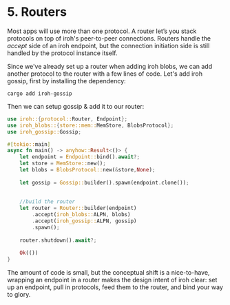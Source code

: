 
# 5. Routers

Most apps will use more than one protocol. A router let’s you stack protocols on top of iroh's peer-to-peer connections. Routers handle the *accept* side of an iroh endpoint, but the connection initiation side is still handled by the protocol instance itself.

Since we've already set up a router when adding iroh blobs, we can add another protocol to the router with a few lines of code. Let's add iroh gossip, first by installing the dependency:

```
cargo add iroh-gossip
```

Then we can setup gossip & add it to our router:

```rust
use iroh::{protocol::Router, Endpoint};
use iroh_blobs::{store::mem::MemStore, BlobsProtocol};
use iroh_gossip::Gossip;

#[tokio::main]
async fn main() -> anyhow::Result<()> {
    let endpoint = Endpoint::bind().await?;
    let store = MemStore::new();
    let blobs = BlobsProtocol::new(&store,None);
    
    let gossip = Gossip::builder().spawn(endpoint.clone());
    
    
    //build the router
    let router = Router::builder(endpoint)
        .accept(iroh_blobs::ALPN, blobs)
        .accept(iroh_gossip::ALPN, gossip)
        .spawn();
    
    router.shutdown().await?;
    
    Ok(())
}
```

The amount of code is small, but the conceptual shift is a nice-to-have, wrapping an endpoint in a router makes the design intent of iroh clear: set up an endpoint, pull in protocols, feed them to the router, and bind your way to glory.

<div className='flex'>
  <div className="flex flex-col items-start gap-3">
    <PageLink label="Previous" page={{ href: "/docs/tour/4-protocols", title: "Protocols" }} previous />
  </div>
  <div className="ml-auto flex flex-col items-end gap-3">
    <PageLink label="Next" page={{ href: "/docs/tour/6-conclusion", title: "Conclusion" }} />
  </div>
</div>
